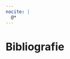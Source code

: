 ```yaml
---
nocite: |
  @*
---
```


<!-- # References {.unnumbered} -->
# Bibliografie {.unnumbered}

::: {#refs}
:::
